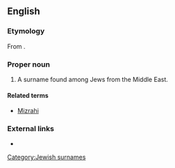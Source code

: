 ==English==

===Etymology===
From {{He.}} {{term|מזרחי||eastern, easterner|sc=Hebr|tr=mizrakhí}}.

===Proper noun===
{{en-proper noun}}

# A surname found among Jews from the Middle East.

====Related terms====
* [[Mizrahi]]

===External links===
* {{projectlink|pedia}}

[[Category:Jewish surnames]]